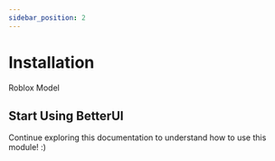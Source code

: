 ```yaml
---
sidebar_position: 2
---
```


# Installation

<Link
    className={`button button--secondary button--lg`}
    to="https://create.roblox.com/marketplace/asset/15581001842/BetterUI"
>
    Roblox Model
</Link>

## Start Using BetterUI
Continue exploring this documentation to understand how to use this module! :)